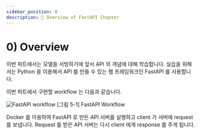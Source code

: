 ```yaml
---
sidebar_position: 0
description: 📌 Overview of FastAPI Chapter
---
```


# 0) Overview
이번 파트에서는 모델을 서빙하기에 앞서 API 의 개념에 대해 학습합니다.
실습을 위해서는 Python 을 이용해서 API 를 만들 수 있는 웹 프레임워크인 FastAPI 를 사용합니다.

이번 파트에서 구현할 workflow 는 다음과 같습니다.

<div style={{textAlign: 'center'}}>

![FastAPI workflow](./img/fastapi-1.png)
[그림 5-1] FastAPI Workflow

</div>

Docker 를 이용하여 FastAPI 로 만든 API 서버를 실행하고 client 가 서버에 request 를 보냅니다.
Request 를 받은 API 서버는 다시 client 에게 response 를 주게 됩니다.
